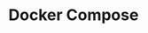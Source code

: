 ---
title: Docker Compose
metaTitle: ILLA Cloud Docker Compose doc
description: ILLA Cloud Docket Compose doc is coming soon.
---